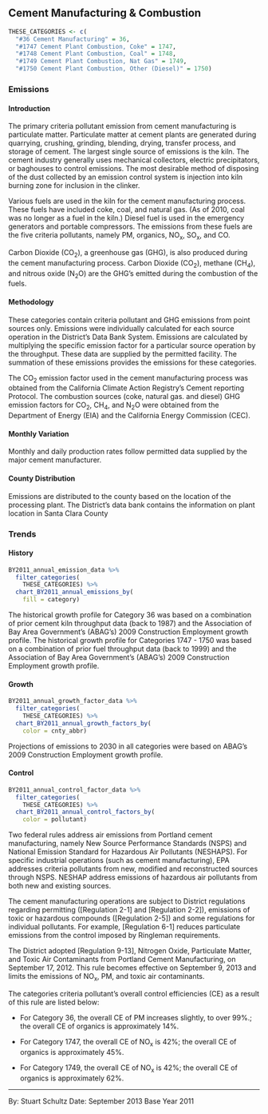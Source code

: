 ## Cement Manufacturing & Combustion {#indcom-cement}

```r
THESE_CATEGORIES <- c(
  "#36 Cement Manufacturing" = 36,
  "#1747 Cement Plant Combustion, Coke" = 1747,
  "#1748 Cement Plant Combustion, Coal" = 1748,
  "#1749 Cement Plant Combustion, Nat Gas" = 1749,
  "#1750 Cement Plant Combustion, Other (Diesel)" = 1750)
```

### Emissions

#### Introduction {-}

The primary criteria pollutant emission from cement manufacturing is particulate matter. Particulate matter at cement plants are generated during quarrying, crushing, grinding, blending, drying, transfer process, and storage of cement. The largest single source of emissions is the kiln. The cement industry generally uses mechanical collectors, electric precipitators, or baghouses to control emissions. The most desirable method of disposing of the dust collected by an emission control system is injection into kiln burning zone for inclusion in the clinker.

Various fuels are used in the kiln for the cement manufacturing process. These fuels have included coke, coal, and natural gas. (As of 2010, coal was no longer as a fuel in the kiln.) Diesel fuel is used in the emergency generators and portable compressors. The emissions from these fuels are the five criteria pollutants, namely PM, organics, NO~x~, SO~x~, and CO.

Carbon Dioxide (CO~2~), a greenhouse gas (GHG), is also produced during the cement manufacturing process. Carbon Dioxide (CO~2~), methane (CH~4~), and nitrous oxide (N~2~O) are the GHG’s emitted during the combustion of the fuels.

#### Methodology {-}

These categories contain criteria pollutant and GHG emissions from point sources only. Emissions were individually calculated for each source operation in the District's Data Bank System. Emissions are calculated by multiplying the specific emission factor for a particular source operation by the throughput. These data are supplied by the permitted facility. The summation of these emissions provides the emissions for these categories.

The CO~2~ emission factor used in the cement manufacturing process was obtained from the California Climate Action Registry’s Cement reporting Protocol. The combustion sources (coke, natural gas. and diesel) GHG emission factors for CO~2~, CH~4~, and N~2~O were obtained from the Department of Energy (EIA) and the California Energy Commission (CEC).

#### Monthly Variation {-}

Monthly and daily production rates follow permitted data supplied by the major cement manufacturer.

#### County Distribution {-}

Emissions are distributed to the county based on the location of the processing plant. The District’s data bank contains the information on plant location in Santa Clara County

### Trends

#### History {- #indcom-cement-history}

```r
BY2011_annual_emission_data %>%
  filter_categories(
    THESE_CATEGORIES) %>%
  chart_BY2011_annual_emissions_by(
    fill = category) 
```

The historical growth profile for Category 36 was based on a combination of prior cement kiln throughput data (back to 1987) and the Association of Bay Area Government’s (ABAG’s) 2009 Construction Employment growth profile. The historical growth profile for Categories 1747 - 1750 was based on a combination of prior fuel throughput data (back to 1999) and the Association of Bay Area Government’s (ABAG’s) 2009 Construction Employment growth profile.

#### Growth {-}

```r
BY2011_annual_growth_factor_data %>%
  filter_categories(
    THESE_CATEGORIES) %>%
  chart_BY2011_annual_growth_factors_by(
    color = cnty_abbr) 
```

Projections of emissions to 2030 in all categories were based on ABAG’s 2009 Construction Employment growth profile.

#### Control {-}

```r
BY2011_annual_control_factor_data %>%
  filter_categories(
    THESE_CATEGORIES) %>%
  chart_BY2011_annual_control_factors_by(
    color = pollutant)
```

Two federal rules address air emissions from Portland cement manufacturing, namely New Source Performance Standards (NSPS) and National Emission Standard for Hazardous Air Pollutants (NESHAPS). For specific industrial operations (such as cement manufacturing), EPA addresses criteria pollutants from new, modified and reconstructed sources through NSPS. NESHAP address emissions of hazardous air pollutants from both new and existing sources.

The cement manufacturing operations are subject to District regulations regarding permitting ([Regulation 2-1] and [Regulation 2-2]), emissions of toxic or hazardous compounds ([Regulation 2-5]) and some regulations for individual pollutants. For example, [Regulation 6-1] reduces particulate emissions from the control imposed by Ringleman requirements.

The District adopted [Regulation 9-13], Nitrogen Oxide, Particulate Matter, and Toxic Air Contaminants from Portland Cement Manufacturing, on September 17, 2012. This rule becomes effective on September 9, 2013 and limits the emissions of NO~x~, PM, and toxic air contaminants.

The categories criteria pollutant’s overall control efficiencies (CE) as a result of this rule are listed below:

- For Category 36, the overall CE of PM increases slightly, to over 99%.; the overall CE of organics is approximately 14%.

- For Category 1747, the overall CE of NO~x~ is 42%; the overall CE of organics is approximately 45%.

- For Category 1749, the overall CE of NO~x~ is 42%; the overall CE of organics is approximately 62%.

***

By: Stuart Schultz
Date: September 2013 
Base Year 2011

